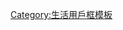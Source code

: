 {{Userbox
  |border-c=#674830
  |border-s=1
  |id=[[File:Kasuga s Wikipedia Submission by cult50contests.jpg|35px]]
  |id-c=#866e5e
  |id-fc=gry
  |id-s=10
  |info-c=#866e5e
  |info-fc=white
  |info-s=12
  |info= {{center|這個用戶時常在&nbsp;&nbsp;&nbsp;&nbsp;&nbsp;<br/>&nbsp;&nbsp;&nbsp;&nbsp;[[圖書館|<span style= color:#BBBBBB>'''圖書館'''</span>]]流連忘返。}}
}}
<includeonly>[[Category:常去圖書館的維基人|{{PAGENAME}}]]</includeonly><noinclude>
[[Category:常去圖書館的維基人| ]]
[[Category:生活用戶框模板]]
</noinclude>